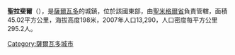 {{expand|time=2017-05-25}}
'''聖拉斐爾'''（{{lang-es|San Rafael Oriente}}），是[[薩爾瓦多|薩爾瓦多]]的城鎮，位於該國東部，由[[聖米格爾省_(薩爾瓦多)|聖米格爾省]]負責管轄，面積45.02平方公里，海拔高度198米，2007年人口13,290，人口密度每平方公里295.2人。

{{Coord|13|23|N|88|21|W|display=title}}

{{ElSalvador-geo-stub}}
[[Category:薩爾瓦多城市|Category:薩爾瓦多城市]]